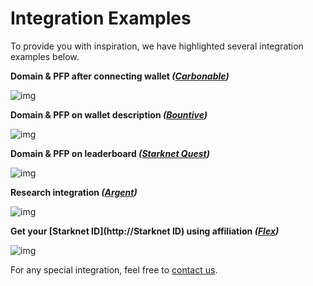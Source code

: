 # Integration Examples

To provide you with inspiration, we have highlighted several integration examples below.

**Domain & PFP after connecting wallet *([Carbonable](https://app.carbonable.io))***

![img](public/illustrations/carbonable-integration.webp)

**Domain & PFP on wallet description *([Bountive](https://app.bountive.fi/))***

![img](public/illustrations/bountive-integration.webp)

**Domain & PFP on leaderboard *([Starknet Quest](https://starknet.quest/))***

![img](public/illustrations/sq-integration.webp)

**Research integration *([Argent](https://portfolio.argent.xyz/))***

![img](public/illustrations/argent-integration.webp)

**Get your [Starknet ID](http://Starknet ID) using affiliation *([Flex](https://hyperflex.market/))***

![img](public/illustrations/flex-integration.webp)

For any special integration, feel free to [contact us](https://twitter.com/Starknet_id).